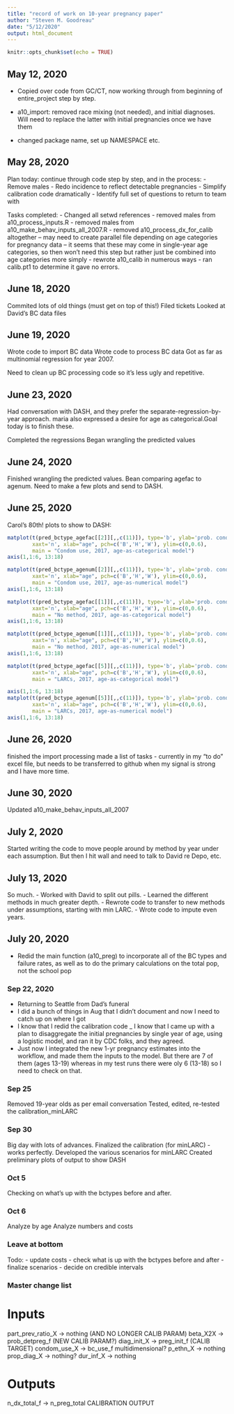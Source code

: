 ```yaml
---
title: "record of work on 10-year pregnancy paper"
author: "Steven M. Goodreau"
date: "5/12/2020"
output: html_document
---
```


```r
knitr::opts_chunk$set(echo = TRUE)
```

## May 12, 2020

- Copied over code from GC/CT, now working through from beginning of entire_project step by step.

- a10_import:  removed race mixing (not needed), and initial diagnoses.  Will need to replace the latter with initial pregnancies once we have them

- changed package name, set up NAMESPACE etc.  

## May 28, 2020

Plan today: continue through code step by step, and in the process:
- Remove males
- Redo incidence to reflect detectable pregnancies
- Simplify calibration code dramatically
- Identify full set of questions to return to team with

Tasks completed:
- Changed all setwd references
- removed males from a10_process_inputs.R
- removed males from a10_make_behav_inputs_all_2007.R
- removed a10_process_dx_for_calib altogether 
-- may need to create parallel file depending on age categories for pregnancy data -- it seems that these may come in single-year age categories, so then won't need this step but rather just be combined into age categories more simply
- rewrote a10_calib in numerous ways
- ran calib.pt1 to determine it gave no errors.

## June 18, 2020

Commited lots of old things (must get on top of this!)
Filed tickets
Looked at David's BC data files

## June 19, 2020

Wrote code to import BC data
Wrote code to process BC data
Got as far as multinomial regression for year 2007.  

Need to clean up BC processing code so it's less ugly and repetitive.

## June 23, 2020

Had conversation with DASH, and they prefer the separate-regression-by-year approach. maria also expressed a desire for age as categorical.Goal today is to finish these.

Completed the regressions
Began wrangling the predicted values

## June 24, 2020

Finished wrangling the predicted values.  Bean comparing agefac to agenum.  Need to make a few plots and send to DASH.

## June 25, 2020

Carol's 80th!
plots to show to DASH:

```r

matplot(t(pred_bctype_agefac[[2]][,,c(11)]), type='b', ylab='prob. condom use', 
        xaxt='n', xlab="age", pch=c('B','H','W'), ylim=c(0,0.6), 
        main = "Condom use, 2017, age-as-categorical model")
axis(1,1:6, 13:18)

matplot(t(pred_bctype_agenum[[2]][,,c(11)]), type='b', ylab='prob. condom use', 
        xaxt='n', xlab="age", pch=c('B','H','W'), ylim=c(0,0.6), 
        main = "Condom use, 2017, age-as-numerical model")
axis(1,1:6, 13:18)

matplot(t(pred_bctype_agefac[[1]][,,c(11)]), type='b', ylab='prob. condom use', 
        xaxt='n', xlab="age", pch=c('B','H','W'), ylim=c(0,0.6), 
        main = "No method, 2017, age-as-categorical model")
axis(1,1:6, 13:18)

matplot(t(pred_bctype_agenum[[1]][,,c(11)]), type='b', ylab='prob. condom use', 
        xaxt='n', xlab="age", pch=c('B','H','W'), ylim=c(0,0.6), 
        main = "No method, 2017, age-as-numerical model")
axis(1,1:6, 13:18)

matplot(t(pred_bctype_agefac[[5]][,,c(11)]), type='b', ylab='prob. condom use', 
        xaxt='n', xlab="age", pch=c('B','H','W'), ylim=c(0,0.6), 
        main = "LARCs, 2017, age-as-categorical model")

axis(1,1:6, 13:18)
matplot(t(pred_bctype_agenum[[5]][,,c(11)]), type='b', ylab='prob. condom use', 
        xaxt='n', xlab="age", pch=c('B','H','W'), ylim=c(0,0.6), 
        main = "LARCs, 2017, age-as-numerical model")
axis(1,1:6, 13:18)

```

## June 26, 2020

finished the import processing
made a list of tasks - currently in my "to do" excel file, but needs to be transferred to github when my signal is strong and I have more time.

## June 30, 2020

Updated a10_make_behav_inputs_all_2007

## July 2, 2020

Started writing the code to move people around by method by year under each assumption.  But then I hit  wall and need to talk to David re Depo, etc.

## July 13, 2020

So much.
- Worked with David to split out pills.
- Learned the different methods in much greater depth.
- Rewrote code to transfer to new methods under assumptions, starting with min LARC.
- Wrote code to impute even years.

## July 20, 2020

- Redid the main function (a10_preg) to incorporate all of the BC types and failure rates, as well as to do the primary calculations on the total pop, not the school pop

### Sep 22, 2020

- Returning to Seattle from Dad's funeral  
- I did a bunch of things in Aug that I didn't document and now I need to catch up on where I got
- I know that I redid the calibration code
_ I know that I came up with a plan to disaggregate the initial pregnancies by single year of age, using a logistic model, and ran it by CDC folks, and they agreed.
- Just now I integrated the new 1-yr pregnancy estimates into the workflow, and made them the inputs to the model.  But there are 7 of them (ages 13-19) whereas in my test runs there were oly 6 (13-18) so I need to check on that.

### Sep 25

Removed 19-year olds as per email conversation
Tested, edited, re-tested the calibration_minLARC

### Sep 30

Big day with lots of advances.
Finalized the calibration (for minLARC) - works perfectly.
Developed the various scenarios for minLARC
Created preliminary plots of output to show DASH

### Oct 5

Checking on what's up with the bctypes before and after.

### Oct 6

Analyze by age
Analyze numbers and costs

### Leave at bottom

Todo:
- update costs
- check what is up with the bctypes before and after
- finalize scenarios
- decide on credible intervals

### Master change list

# Inputs
part_prev_ratio_X    -> nothing             (AND NO LONGER CALIB PARAM)
beta_X2X             -> prob_detpreg_f      (NEW CALIB PARAM?)
diag_init_X          -> preg_init_f         (CALIB TARGET)
condom_use_X         -> bc_use_f            multidimensional?
p_ethn_X             -> nothing
prop_diag_X          -> nothing?
dur_inf_X            -> nothing

# Outputs
n_dx_total_f         -> n_preg_total        CALIBRATION OUTPUT

